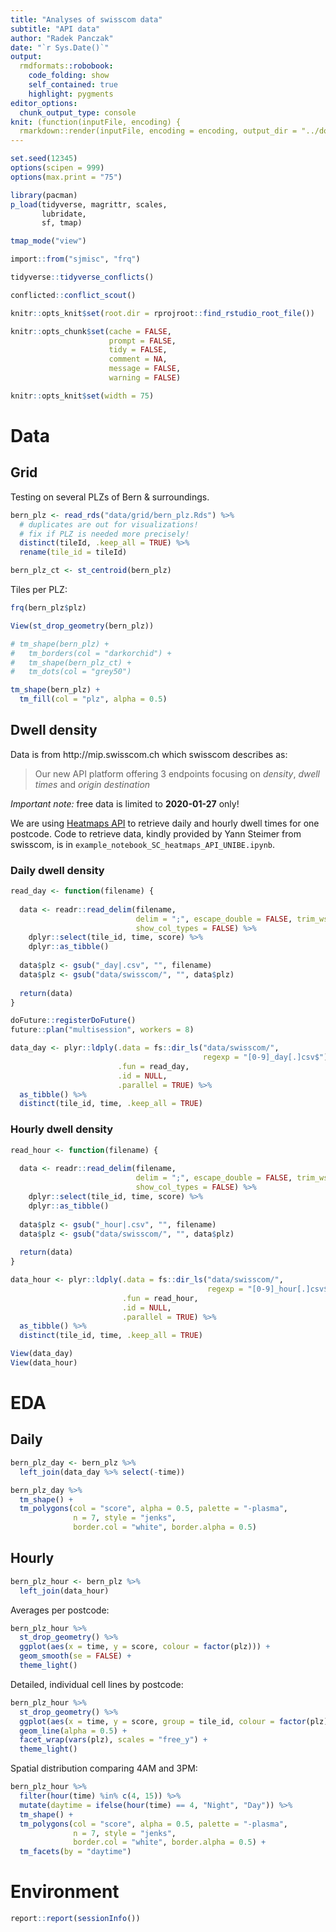 ```yaml
---
title: "Analyses of swisscom data"
subtitle: "API data"
author: "Radek Panczak"
date: "`r Sys.Date()`"
output:
  rmdformats::robobook:
    code_folding: show
    self_contained: true
    highlight: pygments
editor_options: 
  chunk_output_type: console
knit: (function(inputFile, encoding) {
  rmarkdown::render(inputFile, encoding = encoding, output_dir = "../docs") })
---
```


<!-- ----------------------------------------------------- -->

```r
set.seed(12345)
options(scipen = 999)
options(max.print = "75")

library(pacman)
p_load(tidyverse, magrittr, scales,  
       lubridate, 
       sf, tmap)

tmap_mode("view")

import::from("sjmisc", "frq")
```

```r
tidyverse::tidyverse_conflicts()

conflicted::conflict_scout()
```

```r
knitr::opts_knit$set(root.dir = rprojroot::find_rstudio_root_file())

knitr::opts_chunk$set(cache = FALSE,
                      prompt = FALSE,
                      tidy = FALSE,
                      comment = NA,
                      message = FALSE,
                      warning = FALSE)

knitr::opts_knit$set(width = 75)
```

<!-- ----------------------------------------------------- -->

# Data 

## Grid 

Testing on several PLZs of Bern & surroundings.  

```r
bern_plz <- read_rds("data/grid/bern_plz.Rds") %>% 
  # duplicates are out for visualizations! 
  # fix if PLZ is needed more precisely!
  distinct(tileId, .keep_all = TRUE) %>% 
  rename(tile_id = tileId)

bern_plz_ct <- st_centroid(bern_plz)
```

Tiles per PLZ:  

```r
frq(bern_plz$plz)
```

```r
View(st_drop_geometry(bern_plz))
```

```r
# tm_shape(bern_plz) + 
#   tm_borders(col = "darkorchid") +
#   tm_shape(bern_plz_ct) + 
#   tm_dots(col = "grey50")

tm_shape(bern_plz) + 
  tm_fill(col = "plz", alpha = 0.5)
```

## Dwell density 

Data is from http://mip.swisscom.ch which swisscom describes as: 

> Our new API platform offering 3 endpoints focusing on *density*, *dwell times* and *origin destination*  

*Important note:* free data is limited to **2020-01-27** only!  

We are using [Heatmaps API](https://digital.swisscom.com/products/heatmaps/info) to retrieve daily and hourly dwell times for one postcode. Code to retrieve data, kindly provided by Yann Steimer from swisscom, is in `example_notebook_SC_heatmaps_API_UNIBE.ipynb`.   

### Daily dwell density

```r
read_day <- function(filename) {
  
  data <- readr::read_delim(filename, 
                            delim = ";", escape_double = FALSE, trim_ws = TRUE,
                            show_col_types = FALSE) %>% 
    dplyr::select(tile_id, time, score) %>% 
    dplyr::as_tibble()
  
  data$plz <- gsub("_day|.csv", "", filename)
  data$plz <- gsub("data/swisscom/", "", data$plz)
  
  return(data)
}

doFuture::registerDoFuture()
future::plan("multisession", workers = 8)

data_day <- plyr::ldply(.data = fs::dir_ls("data/swisscom/", 
                                           regexp = "[0-9]_day[.]csv$"),
                        .fun = read_day,
                        .id = NULL,
                        .parallel = TRUE) %>% 
  as_tibble() %>% 
  distinct(tile_id, time, .keep_all = TRUE)
```

### Hourly dwell density

```r
read_hour <- function(filename) {
  
  data <- readr::read_delim(filename, 
                            delim = ";", escape_double = FALSE, trim_ws = TRUE,
                            show_col_types = FALSE) %>% 
    dplyr::select(tile_id, time, score) %>% 
    dplyr::as_tibble()
  
  data$plz <- gsub("_hour|.csv", "", filename)
  data$plz <- gsub("data/swisscom/", "", data$plz)
  
  return(data)
}

data_hour <- plyr::ldply(.data = fs::dir_ls("data/swisscom/", 
                                            regexp = "[0-9]_hour[.]csv$"),
                         .fun = read_hour,
                         .id = NULL,
                         .parallel = TRUE) %>% 
  as_tibble() %>% 
  distinct(tile_id, time, .keep_all = TRUE)
```

```r
View(data_day)
View(data_hour)
```

<!-- ----------------------------------------------------- -->

# EDA

## Daily 

```r
bern_plz_day <- bern_plz %>% 
  left_join(data_day %>% select(-time))
```

```r
bern_plz_day %>% 
  tm_shape() + 
  tm_polygons(col = "score", alpha = 0.5, palette = "-plasma",
              n = 7, style = "jenks",
              border.col = "white", border.alpha = 0.5)
```

## Hourly 

```r
bern_plz_hour <- bern_plz %>% 
  left_join(data_hour)
```

Averages per postcode:  

```r
bern_plz_hour %>% 
  st_drop_geometry() %>% 
  ggplot(aes(x = time, y = score, colour = factor(plz))) +
  geom_smooth(se = FALSE) + 
  theme_light()
```

Detailed, individual cell lines by postcode:  

```r
bern_plz_hour %>% 
  st_drop_geometry() %>% 
  ggplot(aes(x = time, y = score, group = tile_id, colour = factor(plz))) +
  geom_line(alpha = 0.5) + 
  facet_wrap(vars(plz), scales = "free_y") + 
  theme_light()
```

Spatial distribution comparing 4AM and 3PM:  

```r
bern_plz_hour %>% 
  filter(hour(time) %in% c(4, 15)) %>% 
  mutate(daytime = ifelse(hour(time) == 4, "Night", "Day")) %>% 
  tm_shape() + 
  tm_polygons(col = "score", alpha = 0.5, palette = "-plasma",
              n = 7, style = "jenks",
              border.col = "white", border.alpha = 0.5) +
  tm_facets(by = "daytime")
```

<!-- ----------------------------------------------------- -->

# Environment

```r
report::report(sessionInfo())
```
